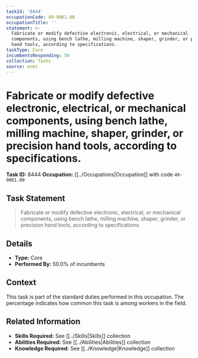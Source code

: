 ```yaml
---
taskId: '8444'
occupationCode: 49-9061.00
occupationTitle: ''
statement: >-
  Fabricate or modify defective electronic, electrical, or mechanical
  components, using bench lathe, milling machine, shaper, grinder, or precision
  hand tools, according to specifications.
taskType: Core
incumbentsResponding: 50
collection: Tasks
source: onet
---
```

# Fabricate or modify defective electronic, electrical, or mechanical components, using bench lathe, milling machine, shaper, grinder, or precision hand tools, according to specifications.

**Task ID:** 8444
**Occupation:** [[../Occupations|Occupation]] with code `49-9061.00`

## Task Statement

> Fabricate or modify defective electronic, electrical, or mechanical components, using bench lathe, milling machine, shaper, grinder, or precision hand tools, according to specifications.

## Details

- **Type:** Core
- **Performed By:** 50.0% of incumbents

## Context

This task is part of the standard duties performed in this occupation. The percentage indicates how common this task is among workers in the field.

## Related Information

- **Skills Required:** See [[../Skills|Skills]] collection
- **Abilities Required:** See [[../Abilities|Abilities]] collection
- **Knowledge Required:** See [[../Knowledge|Knowledge]] collection

